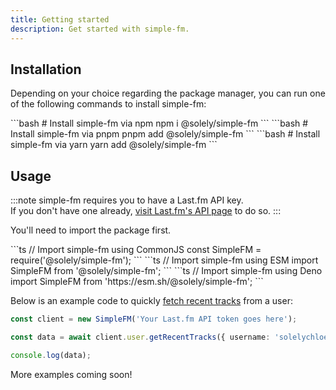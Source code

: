 ```yaml
---
title: Getting started
description: Get started with simple-fm.
---
```



## Installation

Depending on your choice regarding the package manager, you can run one of the following commands to install simple-fm:

<Tabs>
  <TabItem label="npm">
  ```bash
  # Install simple-fm via npm
  npm i @solely/simple-fm
  ```
  </TabItem>
  <TabItem label="pnpm">
  ```bash
  # Install simple-fm via pnpm
  pnpm add @solely/simple-fm
  ```
  </TabItem>
  <TabItem label="yarn">
  ```bash
  # Install simple-fm via yarn
  yarn add @solely/simple-fm
  ```
  </TabItem>
</Tabs>

## Usage

:::note
simple-fm requires you to have a Last.fm API key.  
If you don't have one already, [visit Last.fm's API page][token] to do so.
:::

You'll need to import the package first.

<Tabs>
  <TabItem label="CommonJS">
  ```ts
  // Import simple-fm using CommonJS 
  const SimpleFM = require('@solely/simple-fm');
  ```
  </TabItem>
  <TabItem label="ESM">
  ```ts
  // Import simple-fm using ESM
  import SimpleFM from '@solely/simple-fm';
  ```
  </TabItem>
  <TabItem label="Deno">
  ```ts
  // Import simple-fm using Deno 
  import SimpleFM from 'https://esm.sh/@solely/simple-fm';
  ```
  </TabItem>
</Tabs>

Below is an example code to quickly [fetch recent tracks][getRecentTracks] from a user:

```ts
const client = new SimpleFM('Your Last.fm API token goes here');

const data = await client.user.getRecentTracks({ username: 'solelychloe' });

console.log(data);
```

More examples coming soon!

[getRecentTracks]: /classes/user/getRecentTracks 'Read more about fetching recent tracks'  
[token]: https://www.last.fm/api/account/create 'A redirect link to Last.fm\'s API account creation page'